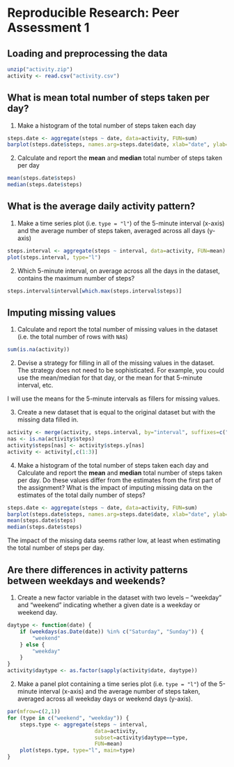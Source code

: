 # Reproducible Research: Peer Assessment 1


## Loading and preprocessing the data

```r
unzip("activity.zip")
activity <- read.csv("activity.csv")
```


## What is mean total number of steps taken per day?
1. Make a histogram of the total number of steps taken each day

```r
steps.date <- aggregate(steps ~ date, data=activity, FUN=sum)
barplot(steps.date$steps, names.arg=steps.date$date, xlab="date", ylab="steps")
```

2. Calculate and report the **mean** and **median** total number of
   steps taken per day

```r
mean(steps.date$steps)
median(steps.date$steps)
```



## What is the average daily activity pattern?
1. Make a time series plot (i.e. `type = "l"`) of the 5-minute
   interval (x-axis) and the average number of steps taken, averaged
   across all days (y-axis)

```r
steps.interval <- aggregate(steps ~ interval, data=activity, FUN=mean)
plot(steps.interval, type="l")
```

2. Which 5-minute interval, on average across all the days in the
   dataset, contains the maximum number of steps?

```r
steps.interval$interval[which.max(steps.interval$steps)]
```



## Imputing missing values
1. Calculate and report the total number of missing values in the
   dataset (i.e. the total number of rows with `NA`s)

```r
sum(is.na(activity))
```

2. Devise a strategy for filling in all of the missing values in the
   dataset. The strategy does not need to be sophisticated. For
   example, you could use the mean/median for that day, or the mean
   for that 5-minute interval, etc.

I will use the means for the 5-minute intervals as fillers for missing
values.

3. Create a new dataset that is equal to the original dataset but with
   the missing data filled in.

```r
activity <- merge(activity, steps.interval, by="interval", suffixes=c("",".y"))
nas <- is.na(activity$steps)
activity$steps[nas] <- activity$steps.y[nas]
activity <- activity[,c(1:3)]
```

4. Make a histogram of the total number of steps taken each day and
   Calculate and report the **mean** and **median** total number of
   steps taken per day. Do these values differ from the estimates from
   the first part of the assignment? What is the impact of imputing
   missing data on the estimates of the total daily number of steps?

```r
steps.date <- aggregate(steps ~ date, data=activity, FUN=sum)
barplot(steps.date$steps, names.arg=steps.date$date, xlab="date", ylab="steps")
mean(steps.date$steps)
median(steps.date$steps)
```

The impact of the missing data seems rather low, at least when
estimating the total number of steps per day.



## Are there differences in activity patterns between weekdays and weekends?

1. Create a new factor variable in the dataset with two levels --
   "weekday" and "weekend" indicating whether a given date is a
   weekday or weekend day.

```r
daytype <- function(date) {
    if (weekdays(as.Date(date)) %in% c("Saturday", "Sunday")) {
        "weekend"
    } else {
        "weekday"
    }
}
activity$daytype <- as.factor(sapply(activity$date, daytype))
```

2. Make a panel plot containing a time series plot (i.e. `type = "l"`)
   of the 5-minute interval (x-axis) and the average number of steps
   taken, averaged across all weekday days or weekend days
   (y-axis).

```r
par(mfrow=c(2,1))
for (type in c("weekend", "weekday")) {
    steps.type <- aggregate(steps ~ interval,
                            data=activity,
                            subset=activity$daytype==type,
                            FUN=mean)
    plot(steps.type, type="l", main=type)
}
```